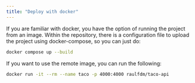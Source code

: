 ```yaml
---
title: "Deploy with docker"
---
```


If you are familiar with docker, you have the option of running the project from an image.
Within the repository, there is a configuration file to upload the project using docker-compose, so you can just do:

```bash
docker compose up --build
```

If you want to use the remote image, you can run the following:

```bash
docker run -it --rm --name taco -p 4000:4000 raulfdm/taco-api
```
